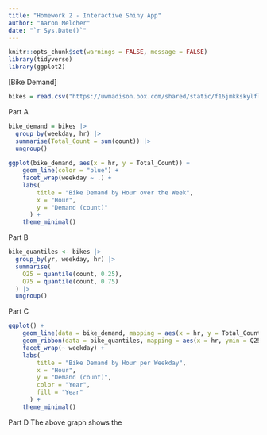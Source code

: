 ```yaml
---
title: "Homework 2 - Interactive Shiny App"
author: "Aaron Melcher"
date: "`r Sys.Date()`"
---
```


```r
knitr::opts_chunk$set(warnings = FALSE, message = FALSE)
library(tidyverse)
library(ggplot2)
```

[Bike Demand]
```r
bikes = read.csv("https://uwmadison.box.com/shared/static/f16jmkkskylfl1hnd5rpslzduja929g2.csv")
```

Part A
```r
bike_demand = bikes |>
  group_by(weekday, hr) |>
  summarise(Total_Count = sum(count)) |>
  ungroup()
  
ggplot(bike_demand, aes(x = hr, y = Total_Count)) +
    geom_line(color = "blue") +
    facet_wrap(weekday ~ .) +
    labs(
        title = "Bike Demand by Hour over the Week",
        x = "Hour",
        y = "Demand (count)"
      ) +
    theme_minimal() 
```

Part B
```r
bike_quantiles <- bikes |>
  group_by(yr, weekday, hr) |>
  summarise(
    Q25 = quantile(count, 0.25),
    Q75 = quantile(count, 0.75)
  ) |>
  ungroup()
```

Part C
```r
ggplot() +
    geom_line(data = bike_demand, mapping = aes(x = hr, y = Total_Count)) +
    geom_ribbon(data = bike_quantiles, mapping = aes(x = hr, ymin = Q25, ymax = Q75, fill = as.factor(yr))) +
    facet_wrap(~ weekday) +
    labs(
        title = "Bike Demand by Hour per Weekday",
        x = "Hour",
        y = "Demand (count)",
        color = "Year",
        fill = "Year"
      ) +
    theme_minimal()
```

Part D
The above graph shows the 